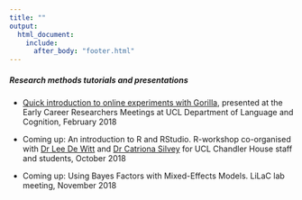 ```yaml
---
title: ""
output:
  html_document:
    include:
      after_body: "footer.html"
---
```

    
<link rel="stylesheet" href="styles.css" type="text/css">

##### __Research methods tutorials and presentations__

* [Quick introduction to online experiments with Gorilla](files/online_experiments_MasaVujovic.pdf), presented at the Early Career Researchers Meetings at UCL Department of Language and Cognition, February 2018

* Coming up: An introduction to R and RStudio. R-workshop co-organised with [Dr Lee De Witt](https://www.ucl.ac.uk/pals/people/lee-de-wit) and [Dr Catriona Silvey](http://www.homepages.ucl.ac.uk/~ucjuca2/) for UCL Chandler House staff and students, October 2018

* Coming up: Using Bayes Factors with Mixed-Effects Models. LiLaC lab meeting, November 2018
